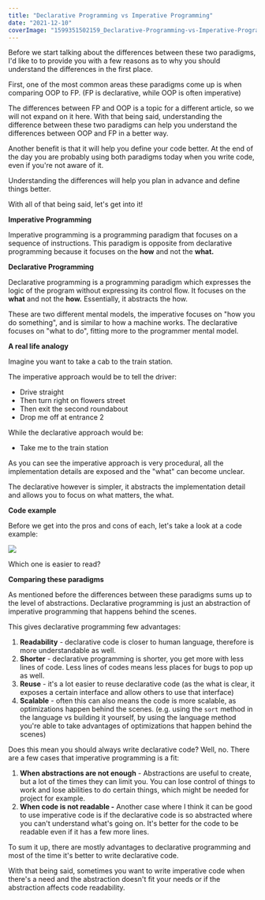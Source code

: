 ```yaml
---
title: "Declarative Programming vs Imperative Programming"
date: "2021-12-10"
coverImage: "1599351502159_Declarative-Programming-vs-Imperative-Programming.png"
---
```


Before we start talking about the differences between these two paradigms, I'd like to to provide you with a few reasons as to why you should understand the differences in the first place.

First, one of the most common areas these paradigms come up is when comparing OOP to FP. (FP is declarative, while OOP is often imperative)

The differences between FP and OOP is a topic for a different article, so we will not expand on it here. With that being said, understanding the difference between these two paradigms can help you understand the differences between OOP and FP in a better way.

Another benefit is that it will help you define your code better. At the end of the day you are probably using both paradigms today when you write code, even if you're not aware of it.

Understanding the differences will help you plan in advance and define things better.

With all of that being said, let's get into it!

**Imperative Programming**

Imperative programming is a programming paradigm that focuses on a sequence of instructions. This paradigm is opposite from declarative programming because it focuses on the **how** and not the **what.**

**Declarative Programming**

Declarative programming is a programming paradigm which expresses the logic of the program without expressing its control flow. It focuses on the **what** and not the **how.** Essentially, it abstracts the how.

These are two different mental models, the imperative focuses on "how you do something", and is similar to how a machine works. The declarative focuses on "what to do", fitting more to the programmer mental model.

**A real life analogy**

Imagine you want to take a cab to the train station.

The imperative approach would be to tell the driver:

- Drive straight
- Then turn right on flowers street
- Then exit the second roundabout
- Drop me off at entrance 2

While the declarative approach would be:

- Take me to the train station

As you can see the imperative approach is very procedural, all the implementation details are exposed and the "what" can become unclear.

The declarative however is simpler, it abstracts the implementation detail and allows you to focus on what matters, the what.

**Code example**

Before we get into the pros and cons of each, let's take a look at a code example:

![](images/tZMQPai.png)

Which one is easier to read?

****Comparing these paradigms****

As mentioned before the differences between these paradigms sums up to the level of abstractions. Declarative programming is just an abstraction of imperative programming that happens behind the scenes.

This gives declarative programming few advantages:

1. **Readability** - declarative code is closer to human language, therefore is more understandable as well.
2. **Shorter** - declarative programming is shorter, you get more with less lines of code. Less lines of codes means less places for bugs to pop up as well.
3. **Reuse** - it's a lot easier to reuse declarative code (as the what is clear, it exposes a certain interface and allow others to use that interface)
4. **Scalable** - often this can also means the code is more scalable, as optimizations happen behind the scenes. (e.g. using the `sort` method in the language vs building it yourself, by using the language method you're able to take advantages of optimizations that happen behind the scenes)

Does this mean you should always write declarative code? Well, no. There are a few cases that imperative programming is a fit:

1. **When abstractions are not enough** - Abstractions are useful to create, but a lot of the times they can limit you. You can lose control of things to work and lose abilities to do certain things, which might be needed for project for example.
2. **When code is not readable -** Another case where I think it can be good to use imperative code is if the declarative code is so abstracted where you can't understand what's going on. It's better for the code to be readable even if it has a few more lines.

To sum it up, there are mostly advantages to declarative programming and most of the time it's better to write declarative code.

With that being said, sometimes you want to write imperative code when there's a need and the abstraction doesn't fit your needs or if the abstraction affects code readability.
